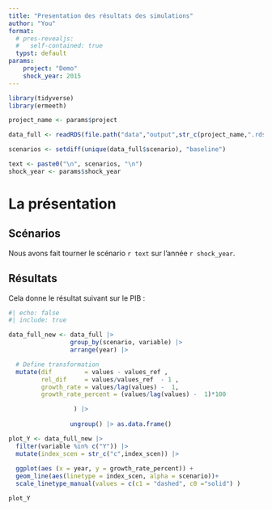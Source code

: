 ```yaml
---
title: "Presentation des résultats des simulations"
author: "You"
format: 
  # pres-revealjs:
  #   self-contained: true
  typst: default
params:
    project: "Demo"
    shock_year: 2015
---
```



```r
library(tidyverse)
library(ermeeth)

project_name <- params$project

data_full <- readRDS(file.path("data","output",str_c(project_name,".rds")))

scenarios <- setdiff(unique(data_full$scenario), "baseline")

text <- paste0("\n", scenarios, "\n")
shock_year <- params$shock_year

```


# La présentation

## Scénarios

Nous avons fait tourner le scénario `r text` sur l'année `r shock_year`.

## Résultats

Cela donne le résultat suivant sur le PIB :

```r
#| echo: false
#| include: true

data_full_new <- data_full |> 
                 group_by(scenario, variable) |> 
                 arrange(year) |> 

  # Define transformation 
  mutate(dif         = values - values_ref ,   
         rel_dif     = values/values_ref  - 1 ,
         growth_rate = values/lag(values) -  1,
         growth_rate_percent = (values/lag(values) -  1)*100

                  ) |> 
 
                 ungroup() |> as.data.frame()

plot_Y <- data_full_new |>  
  filter(variable %in% c("Y")) |> 
  mutate(index_scen = str_c("c",index_scen)) |> 
  
  ggplot(aes (x = year, y = growth_rate_percent)) +
  geom_line(aes(linetype = index_scen, alpha = scenario))+
  scale_linetype_manual(values = c(c1 = "dashed", c0 ="solid") )

plot_Y
```

